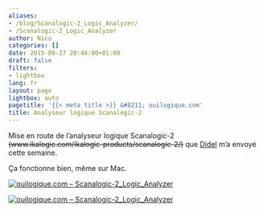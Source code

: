 ```yaml
---
aliases:
- /blog/Scanalogic-2_Logic_Analyzer/
- /Scanalogic-2_Logic_Analyzer
author: Nico
categories: []
date: 2015-06-27 20:44:00+01:00
draft: false
filters:
- lightbox
lang: fr
layout: page
lightbox: auto
pagetitle: '{{< meta title >}} &#8211; ouilogique.com'
title: Analyseur logique Scanalogic-2
---
```


Mise en route de l’analyseur logique Scanalogic-2 ~~(www.ikalogic.com/ikalogic-products/scanalogic-2/)~~ que [Didel](https://didel.ch/) m’a envoyé cette semaine.

Ça fonctionne bien, même sur Mac.

[![ouilogique.com – Scanalogic-2_Logic_Analyzer][img_1]][img_1]

[img_1]: ./images/Scanalogic-2_Logic_Analyzer_001.jpg

[![ouilogique.com – Scanalogic-2_Logic_Analyzer][img_2]][img_2]

[img_2]: ./images/Scanalogic-2_Logic_Analyzer_002.jpg

